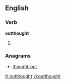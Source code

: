 ==English==

===Verb===
'''outthought'''

# {{present participle of|[[outthink]]}}

===Anagrams===
* [[thought-out#English|thought-out]]

[[fr:outthought]]
[[vi:outthought]]